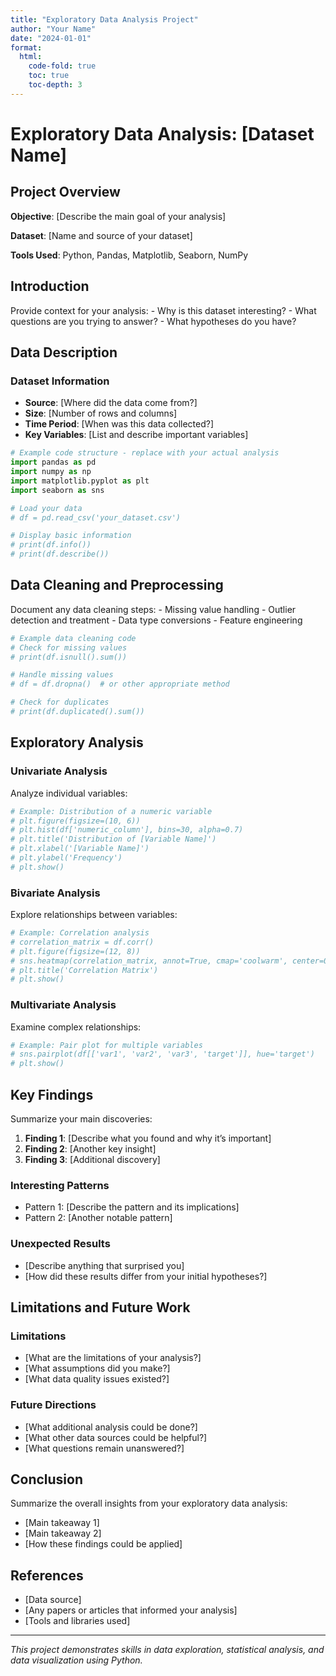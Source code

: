 ```yaml
---
title: "Exploratory Data Analysis Project"
author: "Your Name"
date: "2024-01-01"
format:
  html:
    code-fold: true
    toc: true
    toc-depth: 3
---
```


# Exploratory Data Analysis: [Dataset Name]

## Project Overview

**Objective**: [Describe the main goal of your analysis]

**Dataset**: [Name and source of your dataset]

**Tools Used**: Python, Pandas, Matplotlib, Seaborn, NumPy

## Introduction

Provide context for your analysis:
- Why is this dataset interesting?
- What questions are you trying to answer?
- What hypotheses do you have?

## Data Description

### Dataset Information
- **Source**: [Where did the data come from?]
- **Size**: [Number of rows and columns]
- **Time Period**: [When was this data collected?]
- **Key Variables**: [List and describe important variables]

```python
# Example code structure - replace with your actual analysis
import pandas as pd
import numpy as np
import matplotlib.pyplot as plt
import seaborn as sns

# Load your data
# df = pd.read_csv('your_dataset.csv')

# Display basic information
# print(df.info())
# print(df.describe())
```

## Data Cleaning and Preprocessing

Document any data cleaning steps:
- Missing value handling
- Outlier detection and treatment
- Data type conversions
- Feature engineering

```python
# Example data cleaning code
# Check for missing values
# print(df.isnull().sum())

# Handle missing values
# df = df.dropna()  # or other appropriate method

# Check for duplicates
# print(df.duplicated().sum())
```

## Exploratory Analysis

### Univariate Analysis

Analyze individual variables:

```python
# Example: Distribution of a numeric variable
# plt.figure(figsize=(10, 6))
# plt.hist(df['numeric_column'], bins=30, alpha=0.7)
# plt.title('Distribution of [Variable Name]')
# plt.xlabel('[Variable Name]')
# plt.ylabel('Frequency')
# plt.show()
```

### Bivariate Analysis

Explore relationships between variables:

```python
# Example: Correlation analysis
# correlation_matrix = df.corr()
# plt.figure(figsize=(12, 8))
# sns.heatmap(correlation_matrix, annot=True, cmap='coolwarm', center=0)
# plt.title('Correlation Matrix')
# plt.show()
```

### Multivariate Analysis

Examine complex relationships:

```python
# Example: Pair plot for multiple variables
# sns.pairplot(df[['var1', 'var2', 'var3', 'target']], hue='target')
# plt.show()
```

## Key Findings

Summarize your main discoveries:

1. **Finding 1**: [Describe what you found and why it's important]
2. **Finding 2**: [Another key insight]
3. **Finding 3**: [Additional discovery]

### Interesting Patterns

- Pattern 1: [Describe the pattern and its implications]
- Pattern 2: [Another notable pattern]

### Unexpected Results

- [Describe anything that surprised you]
- [How did these results differ from your initial hypotheses?]

## Limitations and Future Work

### Limitations
- [What are the limitations of your analysis?]
- [What assumptions did you make?]
- [What data quality issues existed?]

### Future Directions
- [What additional analysis could be done?]
- [What other data sources could be helpful?]
- [What questions remain unanswered?]

## Conclusion

Summarize the overall insights from your exploratory data analysis:

- [Main takeaway 1]
- [Main takeaway 2]
- [How these findings could be applied]

## References

- [Data source]
- [Any papers or articles that informed your analysis]
- [Tools and libraries used]

---

*This project demonstrates skills in data exploration, statistical analysis, and data visualization using Python.*
